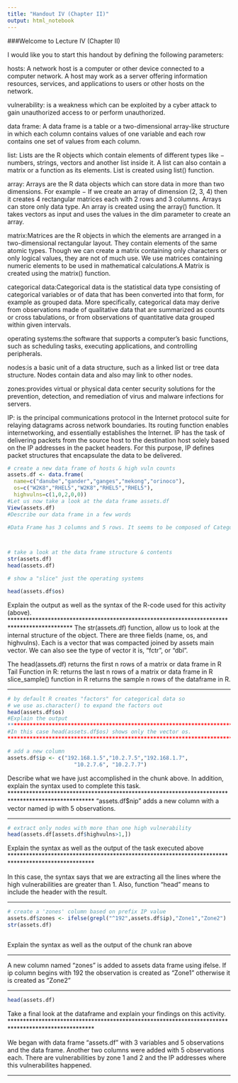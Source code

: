 ---
title: "Handout IV (Chapter II)"
output: html_notebook
---

###Welcome to Lecture IV (Chapter II)

I would like you to start this handout by defining the following parameters:

hosts: A network host is a computer or other device connected to a computer network. A host may work as a server offering information resources, services, and applications to users or other hosts on the network.

vulnerability: is a weakness which can be exploited by a cyber attack to gain unauthorized access to or perform unauthorized.

data frame: A data frame is a table or a two-dimensional array-like structure in which each column contains values of one variable and each row contains one set of values from each column.

list: Lists are the R objects which contain elements of different types like − numbers, strings, vectors and another list inside it. A list can also contain a matrix or a function as its elements. List is created using list() function.

array: Arrays are the R data objects which can store data in more than two dimensions. For example − If we create an array of dimension (2, 3, 4) then it creates 4 rectangular matrices each with 2 rows and 3 columns. Arrays can store only data type.
An array is created using the array() function. It takes vectors as input and uses the values in the dim parameter to create an array.

matrix:Matrices are the R objects in which the elements are arranged in a two-dimensional rectangular layout. They contain elements of the same atomic types. Though we can create a matrix containing only characters or only logical values, they are not of much use. We use matrices containing numeric elements to be used in mathematical calculations.A Matrix is created using the matrix() function.

categorical data:Categorical data is the statistical data type consisting of categorical variables or of data that has been converted into that form, for example as grouped data. More specifically, categorical data may derive from observations made of qualitative data that are summarized as counts or cross tabulations, or from observations of quantitative data grouped within given intervals.

operating systems:the software that supports a computer's basic functions, such as scheduling tasks, executing applications, and controlling peripherals.

nodes:is a basic unit of a data structure, such as a linked list or tree data structure. Nodes contain data and also may link to other nodes.

zones:provides virtual or physical data center security solutions for the prevention, detection, and remediation of virus and malware infections for servers.

IP: is the principal communications protocol in the Internet protocol suite for relaying datagrams across network boundaries. Its routing function enables internetworking, and essentially establishes the Internet. IP has the task of delivering packets from the source host to the destination host solely based on the IP addresses in the packet headers. For this purpose, IP defines packet structures that encapsulate the data to be delivered.



```{r}

# create a new data frame of hosts & high vuln counts
assets.df <- data.frame(
  name=c("danube","gander","ganges","mekong","orinoco"),
  os=c("W2K8","RHEL5","W2K8","RHEL5","RHEL5"),
  highvulns=c(1,0,2,0,0))
#Let us now take a look at the data frame assets.df
View(assets.df)
#Describe our data frame in a few words

#Data Frame has 3 columns and 5 rows. It seems to be composed of Categorical and qualitative data. 




```


```{r}
# take a look at the data frame structure & contents
str(assets.df)
head(assets.df)

# show a "slice" just the operating systems

head(assets.df$os)


```

Explain the output as well as the syntax of the R-code used for this activity (above).
********************************************************************************************
The str(assets.df) function, allow us to look at the internal structure of the object. There are three fields (name, os, and highvulns). Each is a vector that was compacted joined by assets main vector. We can also see the type of vector it is, "fctr", or "dbl".

The head(assets.df)  returns the first n rows of a matrix or data frame in R Tail Function in R: returns the last n rows of a matrix or data frame in R slice_sample() function in R returns the sample n rows of the dataframe in R.

***************************************************************************************************

```{r}
# by default R creates "factors" for categorical data so
# we use as.character() to expand the factors out
head(assets.df$os)
#Explain the output
***************************************************************************************************
#In this case head(assets.df$os) shows only the vector os.
***************************************************************************************************
```


```{r}
# add a new column
assets.df$ip <- c("192.168.1.5","10.2.7.5","192.168.1.7",
                     "10.2.7.6", "10.2.7.7")

```

Describe what we have just accomplished in the chunk above. In addition, explain the syntax used to complete this task.
***************************************************************************************************
"assets.df$nip" adds a new column with a vector named ip with 5 observations. 

***************************************************************************************************

```{r}
# extract only nodes with more than one high vulnerability
head(assets.df[assets.df$highvulns>1,])

```

Explain the syntax as well as the output of the task executed above
***************************************************************************************************

In this case, the syntax says that we are extracting all the lines where the high vulnerabilities are greater than 1. Also, function "head" means to include the header with the result. 


***************************************************************************************************

```{r}
# create a 'zones' column based on prefix IP value
assets.df$zones <- ifelse(grepl("^192",assets.df$ip),"Zone1","Zone2")
str(assets.df)
```
```{r}
 
```

Explain the syntax as well as the output of the chunk ran above

***************************************************************************************************

A new column named "zones" is added to assets data frame using ifelse. If ip column begins with 192 the observation is created as "Zone1" otherwise it is created as "Zone2"





***************************************************************************************************




```{r}

head(assets.df)
```

Take a final look at the dataframe and explain your findings on this activity.
***************************************************************************************************

We began with data frame "assets.df" with 3 variables and 5 observations and the data frame. Another two columns were added with 5 observations each. There are vulnerabilities by zone 1 and 2 and the IP addresses where this vulnerabilites happened. 





***************************************************************************************************
